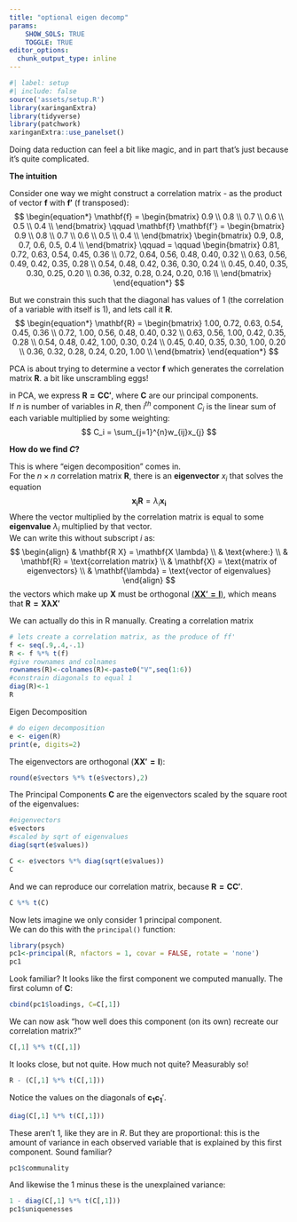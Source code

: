 ```yaml
---
title: "optional eigen decomp"
params: 
    SHOW_SOLS: TRUE
    TOGGLE: TRUE
editor_options: 
  chunk_output_type: inline
---
```


```r
#| label: setup
#| include: false
source('assets/setup.R')
library(xaringanExtra)
library(tidyverse)
library(patchwork)
xaringanExtra::use_panelset()

```

Doing data reduction can feel a bit like magic, and in part that's just because it's quite complicated. 

**The intuition**  

Consider one way we might construct a correlation matrix - as the product of vector $\mathbf{f}$ with $\mathbf{f'}$ (f transposed): 
$$
\begin{equation*}
\mathbf{f} = 
\begin{bmatrix}
0.9 \\
0.8 \\
0.7 \\
0.6 \\
0.5 \\
0.4 \\
\end{bmatrix} 
\qquad 
\mathbf{f} \mathbf{f'} = 
\begin{bmatrix}
0.9 \\
0.8 \\
0.7 \\
0.6 \\
0.5 \\
0.4 \\
\end{bmatrix} 
\begin{bmatrix}
0.9, 0.8, 0.7, 0.6, 0.5, 0.4 \\
\end{bmatrix} 
\qquad = \qquad
\begin{bmatrix}
0.81, 0.72, 0.63, 0.54, 0.45, 0.36 \\
0.72, 0.64, 0.56, 0.48, 0.40, 0.32 \\
0.63, 0.56, 0.49, 0.42, 0.35, 0.28 \\
0.54, 0.48, 0.42, 0.36, 0.30, 0.24 \\
0.45, 0.40, 0.35, 0.30, 0.25, 0.20 \\
0.36, 0.32, 0.28, 0.24, 0.20, 0.16 \\
\end{bmatrix} 
\end{equation*} 
$$

But we constrain this such that the diagonal has values of 1 (the correlation of a variable with itself is 1), and lets call it **R**.
$$
\begin{equation*}
\mathbf{R} = 
\begin{bmatrix}
1.00, 0.72, 0.63, 0.54, 0.45, 0.36 \\
0.72, 1.00, 0.56, 0.48, 0.40, 0.32 \\
0.63, 0.56, 1.00, 0.42, 0.35, 0.28 \\
0.54, 0.48, 0.42, 1.00, 0.30, 0.24 \\
0.45, 0.40, 0.35, 0.30, 1.00, 0.20 \\
0.36, 0.32, 0.28, 0.24, 0.20, 1.00 \\
\end{bmatrix} 
\end{equation*} 
$$

PCA is about trying to determine a vector **f** which generates the correlation matrix **R**. a bit like unscrambling eggs!  

in PCA, we express $\mathbf{R = CC'}$, where $\mathbf{C}$ are our principal components.  
If $n$ is number of variables in $R$, then $i^{th}$ component $C_i$ is the linear sum of each variable multiplied by some weighting:  
$$
C_i = \sum_{j=1}^{n}w_{ij}x_{j}
$$

**How do we find $C$?**

This is where "eigen decomposition" comes in.  
For the $n \times n$ correlation matrix $\mathbf{R}$, there is an **eigenvector** $x_i$ that solves the equation 
$$
\mathbf{x_i R} = \lambda_i \mathbf{x_i}
$$
Where the vector multiplied by the correlation matrix is equal to some **eigenvalue** $\lambda_i$ multiplied by that vector.  
We can write this without subscript $i$ as: 
$$
\begin{align}
& \mathbf{R X} = \mathbf{X \lambda} \\
& \text{where:} \\
& \mathbf{R} = \text{correlation matrix} \\
& \mathbf{X} = \text{matrix of eigenvectors} \\
& \mathbf{\lambda} = \text{vector of eigenvalues}
\end{align}
$$
the vectors which make up $\mathbf{X}$ must be orthogonal [($\mathbf{XX' = I}$)](https://miro.medium.com/max/700/1*kyg5XbrY1AOB946IE5nWWg.png), which means that $\mathbf{R = X \lambda X'}$
 
We can actually do this in R manually. 
Creating a correlation matrix
```r
# lets create a correlation matrix, as the produce of ff'
f <- seq(.9,.4,-.1)
R <- f %*% t(f)
#give rownames and colnames
rownames(R)<-colnames(R)<-paste0("V",seq(1:6))
#constrain diagonals to equal 1
diag(R)<-1
R
```

Eigen Decomposition
```r
# do eigen decomposition
e <- eigen(R)
print(e, digits=2)
```

The eigenvectors are orthogonal ($\mathbf{XX' = I}$):
```r
round(e$vectors %*% t(e$vectors),2)
```

The Principal Components $\mathbf{C}$ are the eigenvectors scaled by the square root of the eigenvalues:
```r
#eigenvectors
e$vectors
#scaled by sqrt of eigenvalues
diag(sqrt(e$values))

C <- e$vectors %*% diag(sqrt(e$values))
C
```

And we can reproduce our correlation matrix, because $\mathbf{R = CC'}$. 
```r
C %*% t(C)
```
Now lets imagine we only consider 1 principal component.  
We can do this with the `principal()` function: 
```r
library(psych)
pc1<-principal(R, nfactors = 1, covar = FALSE, rotate = 'none')
pc1
```

Look familiar? It looks like the first component we computed manually. The first column of $\mathbf{C}$:
```r
cbind(pc1$loadings, C=C[,1])
```
We can now ask "how well does this component (on its own) recreate our correlation matrix?" 
```r
C[,1] %*% t(C[,1])
```
It looks close, but not quite. How much not quite? Measurably so!
```r
R - (C[,1] %*% t(C[,1]))
```

Notice the values on the diagonals of $\mathbf{c_1}\mathbf{c_1}'$.
```r
diag(C[,1] %*% t(C[,1]))
```
These aren't 1, like they are in $R$. But they are proportional: this is the amount of variance in each observed variable that is explained by this first component. Sound familiar? 
```r
pc1$communality
```
And likewise the 1 minus these is the unexplained variance:  
```r
1 - diag(C[,1] %*% t(C[,1]))
pc1$uniquenesses
```
